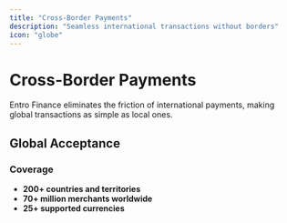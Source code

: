 ```yaml
---
title: "Cross-Border Payments"
description: "Seamless international transactions without borders"
icon: "globe"
---
```


# Cross-Border Payments

Entro Finance eliminates the friction of international payments, making global transactions as simple as local ones.

## Global Acceptance

### Coverage
- **200+ countries and territories**
- **70+ million merchants worldwide**
- **25+ supported currencies**

